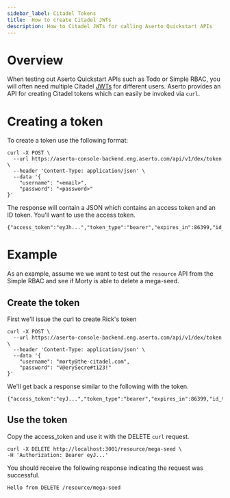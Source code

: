 ```yaml
---
sidebar_label: Citadel Tokens
title:  How to create Citadel JWTs
description: How to Citadel JWTs for calling Aserto Quickstart APIs
---
```


# Overview

When testing out Aserto Quickstart APIs such as Todo or Simple RBAC, you will often need multiple Citadel [JWTs](https://jwt.io/introduction) for different users. Aserto provides an API for creating Citadel tokens which can easily be invoked via `curl`.


# Creating a token
To create a token use the following format:

```ssh
curl -X POST \
  --url https://aserto-console-backend.eng.aserto.com/api/v1/dex/token \
  --header 'Content-Type: application/json' \
  --data '{
	"username": "<email>",
	"password": "<password>"
}'
```

The response will contain a JSON which contains an access token and an ID token. You'll want to use the access token.

```ssh
{"access_token":"eyJh...","token_type":"bearer","expires_in":86399,"id_token":"eyJh..."}
```

# Example

As an example, assume we we want to test out the `resource` API from the Simple RBAC and see if Morty is able to delete a mega-seed. 

## Create the token

First we'll issue the curl to create Rick's token

```ssh
curl -X POST \
  --url https://aserto-console-backend.eng.aserto.com/api/v1/dex/token \
  --header 'Content-Type: application/json' \
  --data '{
	"username": "morty@the-citadel.com",
	"password": "V@erySecre#t123!"
}'
```

We'll get back a response similar to the following with the token.

```ssh
{"access_token":"eyJ...","token_type":"bearer","expires_in":86399,"id_token":"eyJ..."}
```

## Use the token

Copy the access_token and use it with the DELETE `curl` request.

```
curl -X DELETE http://localhost:3001/resource/mega-seed \
-H 'Authorization: Bearer eyJ...'
```

You should receive the following response indicating the request was successful.

```ssh
Hello from DELETE /resource/mega-seed
``` 





